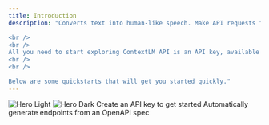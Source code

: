 ```yaml
---
title: Introduction
description: "Converts text into human-like speech. Make API requests from your application.

<br />
<br />
All you need to start exploring ContextLM API is an API key, available credits, and some basic knowledge of how to make API requests.
<br />
<br />

Below are some quickstarts that will get you started quickly."
---
```


<img className="hidden " src="/images/hero-light.png" alt="Hero Light" />
<img className="hidden" src="/images/hero-dark.png" alt="Hero Dark" />

<CardGroup cols={2}>
  <Card
    title="Create an API Key"
    icon="key"
    href="https://contextlm.ai/profile">
    Create an API key to get started
  </Card>
  <Card title="Reference APIs" icon="code" href="/api-reference/introduction">
    Automatically generate endpoints from an OpenAPI spec
  </Card>

</CardGroup>
